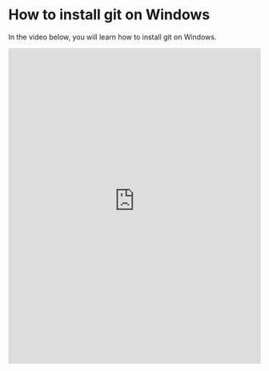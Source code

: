 # How to install git on Windows

In the video below, you will learn how to install git on Windows.

<iframe
  width="100%"
  height="630"
  src="https://www.youtube-nocookie.com/embed/EsNgheQPZs4"
  title="YouTube video player"
  frameborder="0"
  allow="accelerometer; autoplay; clipboard-write; encrypted-media; gyroscope; picture-in-picture"
  allowfullscreen
></iframe>
